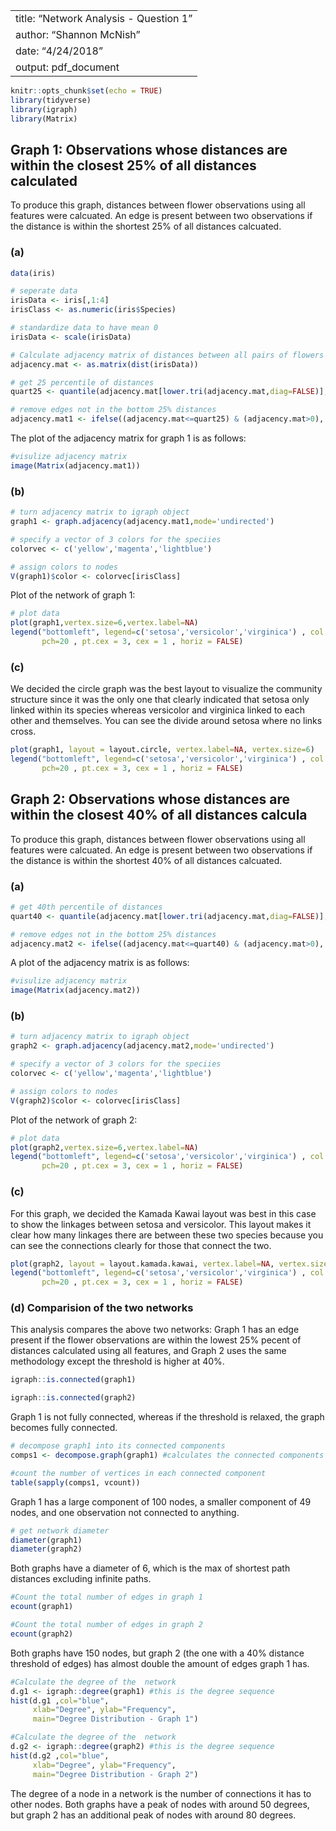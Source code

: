 
---
title: "Network Analysis - Question 1"
author: "Shannon McNish"
date: "4/24/2018"
output: pdf_document
---

```r
knitr::opts_chunk$set(echo = TRUE)
library(tidyverse)
library(igraph)
library(Matrix)
```

## Graph 1: Observations whose distances are within the closest 25% of all distances calculated

To produce this graph, distances between flower observations using all features were calcuated. An edge is present between two observations if the distance is within the shortest 25% of all distances calcuated. 

### (a)
```r
data(iris)

# seperate data
irisData <- iris[,1:4]
irisClass <- as.numeric(iris$Species)

# standardize data to have mean 0
irisData <- scale(irisData)

# Calculate adjacency matrix of distances between all pairs of flowers
adjacency.mat <- as.matrix(dist(irisData))

# get 25 percentile of distances
quart25 <- quantile(adjacency.mat[lower.tri(adjacency.mat,diag=FALSE)],.25)

# remove edges not in the bottom 25% distances
adjacency.mat1 <- ifelse((adjacency.mat<=quart25) & (adjacency.mat>0), 1, 0)
```

The plot of the adjacency matrix for graph 1 is as follows:
```r
#visulize adjacency matrix
image(Matrix(adjacency.mat1))
```

### (b)
```r
# turn adjacency matrix to igraph object
graph1 <- graph.adjacency(adjacency.mat1,mode='undirected')

# specify a vector of 3 colors for the speciies
colorvec <- c('yellow','magenta','lightblue')

# assign colors to nodes
V(graph1)$color <- colorvec[irisClass]
```

Plot of the network of graph 1:
```r

# plot data
plot(graph1,vertex.size=6,vertex.label=NA)
legend("bottomleft", legend=c('setosa','versicolor','virginica') , col = colorvec , bty = "n", 
       pch=20 , pt.cex = 3, cex = 1 , horiz = FALSE)
```

### (c) 

We decided the circle graph was the best layout to visualize the community structure since it was the only one that clearly indicated that setosa only linked within its species whereas versicolor and virginica linked to each other and themselves. You can see the divide around setosa where no links cross.

```r
plot(graph1, layout = layout.circle, vertex.label=NA, vertex.size=6)
legend("bottomleft", legend=c('setosa','versicolor','virginica') , col = colorvec , bty = "n", 
       pch=20 , pt.cex = 3, cex = 1 , horiz = FALSE)
```

## Graph 2: Observations whose distances are within the closest 40% of all distances calcula

To produce this graph, distances between flower observations using all features were calcuated. An edge is present between two observations if the distance is within the shortest 40% of all distances calcuated. 

### (a)
```r
# get 40th percentile of distances
quart40 <- quantile(adjacency.mat[lower.tri(adjacency.mat,diag=FALSE)],.4)

# remove edges not in the bottom 25% distances
adjacency.mat2 <- ifelse((adjacency.mat<=quart40) & (adjacency.mat>0), 1, 0)
```

A plot of the adjacency matrix is as follows:
```r
#visulize adjacency matrix
image(Matrix(adjacency.mat2))
```

### (b)
```r
# turn adjacency matrix to igraph object
graph2 <- graph.adjacency(adjacency.mat2,mode='undirected')

# specify a vector of 3 colors for the speciies
colorvec <- c('yellow','magenta','lightblue')

# assign colors to nodes
V(graph2)$color <- colorvec[irisClass]

```

Plot of the network of graph 2:
```r
# plot data
plot(graph2,vertex.size=6,vertex.label=NA)
legend("bottomleft", legend=c('setosa','versicolor','virginica') , col = colorvec , bty = "n", 
       pch=20 , pt.cex = 3, cex = 1 , horiz = FALSE)
```
### (c) 

For this graph, we decided the Kamada Kawai layout was best in this case to show the linkages between setosa and versicolor. This layout makes it clear how many linkages there are between these two species because you can see the connections clearly for those that connect the two. 

```r
plot(graph2, layout = layout.kamada.kawai, vertex.label=NA, vertex.size=6)
legend("bottomleft", legend=c('setosa','versicolor','virginica') , col = colorvec , bty = "n", 
       pch=20 , pt.cex = 3, cex = 1 , horiz = FALSE)
```


### (d) Comparision of the two networks

This analysis compares the above two networks: Graph 1 has an edge present if the flower observations are within the lowest 25% pecent of distances calculated using all features, and Graph 2 uses the same methodology except the threshold is higher at 40%.

```r
igraph::is.connected(graph1)

igraph::is.connected(graph2)
```

Graph 1 is not fully connected, whereas if the threshold is relaxed, the graph becomes fully connected.

```r
# decompose graph1 into its connected components
comps1 <- decompose.graph(graph1) #calculates the connected components

#count the number of vertices in each connected component
table(sapply(comps1, vcount)) 
```
Graph 1 has a large component of 100 nodes, a smaller component of 49 nodes, and one observation not connected to anything. 

```r
# get network diameter
diameter(graph1)
diameter(graph2)
```
Both graphs have a diameter of 6, which is the max of shortest path distances excluding infinite paths.


```r
#Count the total number of edges in graph 1
ecount(graph1)

#Count the total number of edges in graph 2
ecount(graph2)

```
Both graphs have 150 nodes, but graph 2 (the one with a 40% distance threshold of edges) has almost double the amount of edges graph 1 has. 

```r
#Calculate the degree of the  network
d.g1 <- igraph::degree(graph1) #this is the degree sequence
hist(d.g1 ,col="blue",
     xlab="Degree", ylab="Frequency",
     main="Degree Distribution - Graph 1")

#Calculate the degree of the  network
d.g2 <- igraph::degree(graph2) #this is the degree sequence
hist(d.g2 ,col="blue",
     xlab="Degree", ylab="Frequency",
     main="Degree Distribution - Graph 2")
```

The degree of a node in a network is the number of connections it has to other nodes. Both graphs have a peak of nodes with around 50 degrees, but graph 2 has an additional peak of nodes with around 80 degrees.




